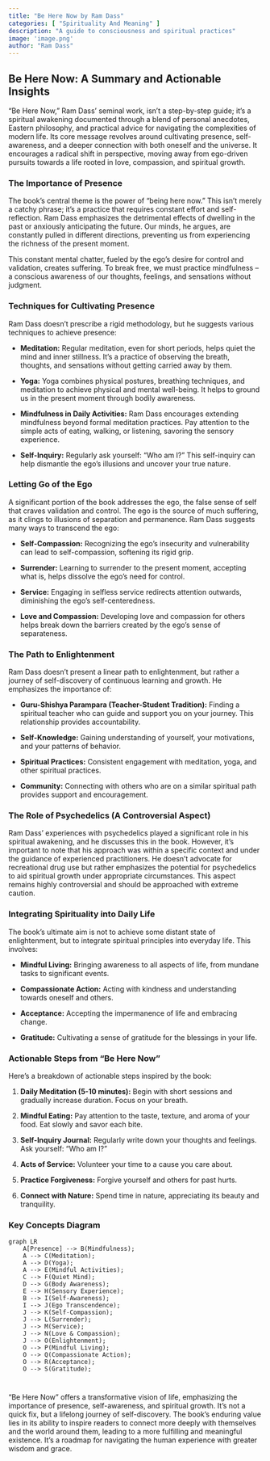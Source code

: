 ```yaml
---
title: "Be Here Now by Ram Dass"
categories: [ "Spirituality And Meaning" ]
description: "A guide to consciousness and spiritual practices"
image: 'image.png'
author: "Ram Dass"
---
```

## Be Here Now: A Summary and Actionable Insights

"Be Here Now," Ram Dass' seminal work, isn't a step-by-step guide; it's a spiritual awakening documented through a blend of personal anecdotes, Eastern philosophy, and practical advice for navigating the complexities of modern life.  Its core message revolves around cultivating presence, self-awareness, and a deeper connection with both oneself and the universe.  It encourages a radical shift in perspective, moving away from ego-driven pursuits towards a life rooted in love, compassion, and spiritual growth.

### The Importance of Presence

The book's central theme is the power of "being here now." This isn't merely a catchy phrase; it's a practice that requires constant effort and self-reflection. Ram Dass emphasizes the detrimental effects of dwelling in the past or anxiously anticipating the future. Our minds, he argues, are constantly pulled in different directions, preventing us from experiencing the richness of the present moment.

This constant mental chatter, fueled by the ego's desire for control and validation, creates suffering. To break free, we must practice mindfulness – a conscious awareness of our thoughts, feelings, and sensations without judgment.

### Techniques for Cultivating Presence

Ram Dass doesn't prescribe a rigid methodology, but he suggests various techniques to achieve presence:

* **Meditation:** Regular meditation, even for short periods, helps quiet the mind and inner stillness. It's a practice of observing the breath, thoughts, and sensations without getting carried away by them.

* **Yoga:** Yoga combines physical postures, breathing techniques, and meditation to achieve physical and mental well-being. It helps to ground us in the present moment through bodily awareness.

* **Mindfulness in Daily Activities:**  Ram Dass encourages extending mindfulness beyond formal meditation practices.  Pay attention to the simple acts of eating, walking, or listening, savoring the sensory experience.

* **Self-Inquiry:**  Regularly ask yourself: "Who am I?"  This self-inquiry can help dismantle the ego's illusions and uncover your true nature.


### Letting Go of the Ego

A significant portion of the book addresses the ego, the false sense of self that craves validation and control.  The ego is the source of much suffering, as it clings to illusions of separation and permanence.  Ram Dass suggests many ways to transcend the ego:

* **Self-Compassion:** Recognizing the ego's insecurity and vulnerability can lead to self-compassion, softening its rigid grip.

* **Surrender:**  Learning to surrender to the present moment, accepting what is, helps dissolve the ego's need for control.

* **Service:** Engaging in selfless service redirects attention outwards, diminishing the ego's self-centeredness.

* **Love and Compassion:**  Developing love and compassion for others helps break down the barriers created by the ego's sense of separateness.


### The Path to Enlightenment

Ram Dass doesn't present a linear path to enlightenment, but rather a journey of self-discovery of continuous learning and growth. He emphasizes the importance of:

* **Guru-Shishya Parampara (Teacher-Student Tradition):** Finding a spiritual teacher who can guide and support you on your journey. This relationship provides accountability.

* **Self-Knowledge:** Gaining understanding of yourself, your motivations, and your patterns of behavior.

* **Spiritual Practices:**  Consistent engagement with meditation, yoga, and other spiritual practices.

* **Community:**  Connecting with others who are on a similar spiritual path provides support and encouragement.


###  The Role of Psychedelics (A Controversial Aspect)

Ram Dass' experiences with psychedelics played a significant role in his spiritual awakening, and he discusses this in the book. However, it's important to note that his approach was within a specific context and under the guidance of experienced practitioners. He doesn't advocate for recreational drug use but rather emphasizes the potential for psychedelics to aid spiritual growth under appropriate circumstances. This aspect remains highly controversial and should be approached with extreme caution.

###  Integrating Spirituality into Daily Life

The book's ultimate aim is not to achieve some distant state of enlightenment, but to integrate spiritual principles into everyday life.  This involves:

* **Mindful Living:**  Bringing awareness to all aspects of life, from mundane tasks to significant events.

* **Compassionate Action:**  Acting with kindness and understanding towards oneself and others.

* **Acceptance:** Accepting the impermanence of life and embracing change.

* **Gratitude:** Cultivating a sense of gratitude for the blessings in your life.



###  Actionable Steps from "Be Here Now"

Here's a breakdown of actionable steps inspired by the book:

1. **Daily Meditation (5-10 minutes):** Begin with short sessions and gradually increase duration. Focus on your breath.

2. **Mindful Eating:** Pay attention to the taste, texture, and aroma of your food. Eat slowly and savor each bite.

3. **Self-Inquiry Journal:** Regularly write down your thoughts and feelings. Ask yourself: "Who am I?"

4. **Acts of Service:** Volunteer your time to a cause you care about.

5. **Practice Forgiveness:** Forgive yourself and others for past hurts.

6. **Connect with Nature:** Spend time in nature, appreciating its beauty and tranquility.


###  Key Concepts Diagram

```mermaid
graph LR
    A[Presence] --> B(Mindfulness);
    A --> C(Meditation);
    A --> D(Yoga);
    A --> E(Mindful Activities);
    C --> F(Quiet Mind);
    D --> G(Body Awareness);
    E --> H(Sensory Experience);
    B --> I(Self-Awareness);
    I --> J(Ego Transcendence);
    J --> K(Self-Compassion);
    J --> L(Surrender);
    J --> M(Service);
    J --> N(Love & Compassion);
    J --> O(Enlightenment);
    O --> P(Mindful Living);
    O --> Q(Compassionate Action);
    O --> R(Acceptance);
    O --> S(Gratitude);

```


#

"Be Here Now" offers a transformative vision of life, emphasizing the importance of presence, self-awareness, and spiritual growth. It's not a quick fix, but a lifelong journey of self-discovery. The book’s enduring value lies in its ability to inspire readers to connect more deeply with themselves and the world around them, leading to a more fulfilling and meaningful existence. It’s a roadmap for navigating the human experience with greater wisdom and grace.

